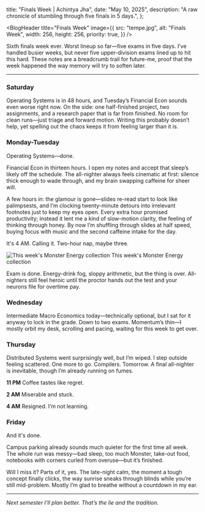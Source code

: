 
  title: "Finals Week | Achintya Jha",
  date: "May 10, 2025",
  description: "A raw chronicle of stumbling through five finals in 5 days.",
};

<BlogHeader
  title="Finals Week"
  image={{
    src: "tempe.jpg",
    alt: "Finals Week",
    width: 256,
    height: 256,
    priority: true,
  }}
/>


Sixth finals week ever.  Worst lineup so far—five exams in five days. I’ve
handled busier weeks, but never five upper-division exams lined up to hit this
hard. These notes are a breadcrumb trail for future-me, proof that the week
happened the way memory will try to soften later.

---

### Saturday 

Operating Systems is in 48 hours, and Tuesday’s Financial Econ
sounds even worse right now.  On the side: one half-finished project, two
assignments, and a research paper that is far from finished. No room for clean
runs—just triage and forward motion. Writing this probably doesn’t help, yet
spelling out the chaos keeps it from feeling larger than it is.

### Monday-Tuesday 

Operating Systems—done.  

Financial Econ in thirteen hours. I open my notes and accept that sleep’s likely
off the schedule. The all-nighter always feels cinematic at first: silence thick
enough to wade through, and my brain swapping caffeine for sheer will. 

A few hours in: the glamour is gone—slides re-read start to look like
palimpsests, and I’m clocking twenty-minute detours into irrelevant footnotes
just to keep my eyes open. Every extra hour promised productivity; instead it
lent me a kind of slow-motion clarity, the feeling of thinking through honey. By
now I’m shuffling through slides at half speed, buying focus with music and the
second caffeine intake for the day.

It's 4 AM. Calling it. Two-hour nap, maybe three.

![This week's Monster Energy collection](/_images/monster.jpg) <Caption>This
week's Monster Energy collection</Caption>

Exam is done. Energy-drink fog, sloppy arithmetic, but the thing is over.
All-nighters still feel heroic until the proctor hands out the test and your
neurons file for overtime pay.

### Wednesday

Intermediate Macro Economics today—technically optional, but I
sat for it anyway to lock in the grade. Down to two exams. Momentum’s thin—I
mostly orbit my desk, scrolling and pacing, waiting for this week to get over.

### Thursday

Distributed Systems went surprisingly well, but I’m wiped. I step
outside feeling scattered. One more to go. Compilers. Tomorrow. A final
all-nighter is inevitable, though I’m already running on fumes.

**11 PM**  Coffee tastes like regret.

**2 AM**  Miserable and stuck.

**4 AM**  Resigned. I’m not learning.


### Friday

And it's done.

Campus parking already sounds much quieter for the first time all week. The
whole run was messy—bad sleep, too much Monster, take-out food, notebooks
with corners curled from overuse—but it’s finished.

Will I miss it? Parts of it, yes. The late-night calm, the moment a tough
concept finally clicks, the way sunrise sneaks through blinds while you’re still
mid-problem. Mostly I’m glad to breathe without a countdown in my ear.

---

*Next semester I’ll plan better. That’s the lie and the tradition.*
